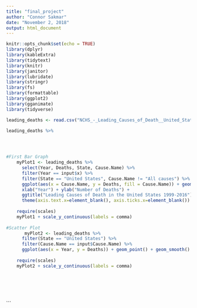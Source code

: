 ```yaml
---
title: "final_project"
author: "Connor Sakmar"
date: "November 2, 2018"
output: html_document
---
```


```r
knitr::opts_chunk$set(echo = TRUE)
library(dplyr)
library(kableExtra)
library(tidytext)
library(knitr)
library(janitor)
library(lubridate)
library(stringr)
library(fs)
library(formattable)
library(ggplot2)
library(gganimate)
library(tidyverse)
```

```r


leading_deaths <- read.csv("NCHS_-_Leading_Causes_of_Death__United_States.csv")

leading_deaths %>%
  



#First Bar Graph
    myPlot1 <- leading_deaths %>%
      select(Year, Deaths, State, Cause.Name) %>%
      filter(Year == input$x) %>%
      filter(State == "United States", Cause.Name != "All causes") %>%
      ggplot(aes(x = Cause.Name, y = Deaths, fill = Cause.Name)) + geom_bar(stat = "identity") +
      xlab("Year") + ylab("Number of Deaths") + 
      ggtitle("Leading Causes of Death in the United States 1999-2016") +
      theme(axis.text.x=element_blank(), axis.ticks.x=element_blank())
    
    require(scales)
    myPlot1 + scale_y_continuous(labels = comma)
    
#Scatter Plot   
       myPlot2 <- leading_deaths %>%
      filter(State == "United States") %>%
      filter(Cause.Name == input$Cause.Name) %>%
      ggplot(aes(x = Year, y = Deaths)) + geom_point() + geom_smooth()
    
    require(scales)
    myPlot2 + scale_y_continuous(labels = comma)




  
```
```
